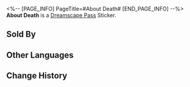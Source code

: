 <%-- [PAGE_INFO]
PageTitle=#About Death#
[END_PAGE_INFO] --%>
{{Stub|Location information}}
{{Item Infobox
|id          = 223024
|image       = Dreamscape Pass Sticker Text.png
|type        = Dreamscape Pass Sticker
|type2       = Big Squanderer Stickers
|invCategory = 
|rarity      = 4
|effect      = Digital stickers that can be used to decorate the pages of the Dreamtour Handbook. They come in many different styles.
|description = 
|source1     = [[Encourage the (amateur) stand-up comedian Jay]]
}}
{{Description|Here, you can literally experience "laughing yourself to death."}}
'''About Death''' is a [[Dreamscape Pass]] Sticker.

==Sold By==
{{Shop Availability}}

==Other Languages==
{{Other Languages
|en   = About Death
|zhs  = 有关死亡
|zht  = 有關死亡
|ja   = 死について
|ko   = 죽음에 관해
|es   = Acerca de la muerte
|fr   = À propos de la mort
|ru   = О смерти
|th   = เกี่ยวกับความตาย
|vi   = Về Cái Chết
|de   = Über Tod
|id   = Tentang Kematian
|pt   = Sobre a Morte
}}

==Change History==
{{Change History|2.0}}